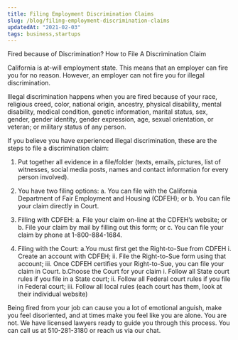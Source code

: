 ```yaml
---
title: Filing Employment Discrimination Claims
slug: /blog/filing-employment-discrimination-claims
updatedAt: "2021-02-03"
tags: business,startups
---
```


Fired because of Discrimination? How to File A Discrimination Claim

California is at-will employment state. This means that an employer can fire
you for no reason. However, an employer can not fire you for illegal
discrimination.

Illegal discrimination happens when you are fired because of your race,
religious creed, color, national origin, ancestry, physical disability,
mental disability, medical condition, genetic information, marital status,
sex, gender, gender identity, gender expression, age, sexual orientation, or
veteran; or military status of any person.

If you believe you have experienced illegal discrimination, these are the
steps to file a discrimination claim:

1. Put together all evidence in a file/folder (texts, emails, pictures, list
  of witnesses, social media posts, names and contact information for every
  person involved).
2. You have two filing options:
  a. You can file with the California Department of Fair Employment and Housing (CDFEH); or
  b. You can file your claim directly in Court.

3. Filling with CDFEH:
  a. File your claim on-line at the CDFEH’s website; or
  b. File your claim by mail by filling out this form; or
  c. You can file your claim by phone at 1-800-884-1684.

4.  Filing with the Court:
  a.You must first get the Right-to-Sue from CDFEH
    i. Create an account with CDFEH;
    ii. File the Right-to-Sue form using that account;
    iii. Once CDFEH certifies your Right-to-Sue, you can file your claim in Court.
  b.Choose the Court for your claim
    i. Follow all State court rules if you file in a State court;
    ii. Follow all Federal court rules if you file in Federal court;
    iii. Follow all local rules (each court has them, look at their
      individual website)

Being fired from your job can cause you a lot of emotional anguish, make you
feel disoriented, and at times make you feel like you are alone. You are not.
We have licensed lawyers ready to guide you through this process. You can
call us at 510-281-3180 or reach us via our chat.
